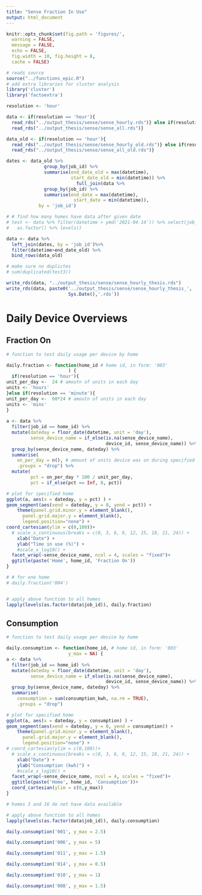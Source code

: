 ```yaml
---
title: "Sense Fraction In Use"
output: html_document
---
```


```r
knitr::opts_chunk$set(fig.path = 'figures/',
  warning = FALSE,
  message = FALSE,
  echo = FALSE,
  fig.width = 10, fig.height = 8,
  cache = FALSE)

```

```r
# reads source
source("../functions_epic.R")
# add extra libraries for cluster analysis
library('cluster')
library('factoextra')


```

```r
resolution <- 'hour'

```


```r
data <- if(resolution == 'hour'){
  read_rds("../output_thesis/sense/sense_hourly.rds")} else if(resolution == 'minute'){
  read_rds("../output_thesis/sense/sense_all.rds")}

data_old <- if(resolution == 'hour'){
  read_rds("../output_thesis/sense/sense_hourly_old.rds")} else if(resolution == 'minute'){
  read_rds("../output_thesis/sense/sense_all_old.rds")}

dates <- data_old %>%
              group_by(job_id) %>%
              summarise(end_date_old = max(datetime),
                        start_date_old = min(datetime)) %>%
                          full_join(data %>%
              group_by(job_id) %>%
              summarise(end_date = max(datetime),
                         start_date = min(datetime)),
            by = 'job_id')

# # find how many homes have data after given date
# test <- data %>% filter(datetime > ymd('2021-04-14')) %>% select(job_id) %>%
#   as.factor() %>% levels()
```


```r


data <- data %>%
  left_join(dates, by = 'job_id')%>%
  filter(datetime>end_date_old) %>%
  bind_rows(data_old)

# make sure no duplictes
# sum(duplicated(test3))

```


```r
write_rds(data, "../output_thesis/sense/sense_hourly_thesis.rds")
write_rds(data, paste0('../output_thesis/sense/sense_hourly_thesis_',
                       Sys.Date(),'.rds'))

```


# Daily Device Overviews  

## Fraction On  

```r

# function to test daily usage per device by home

daily.fraction <- function(home_id # home id, in form: '003'
                       ) {
  if(resolution == 'hour'){
unit_per_day <-  24 # amoutn of units in each day
units <- 'hours'
}else if(resolution == 'minute'){
unit_per_day <-  60*24 # amoutn of units in each day
units <- 'mins'
}
  
a <- data %>%
  filter(job_id == home_id) %>%
  mutate(dateday = floor_date(datetime, unit = 'day'),
         sense_device_name = if_else(is.na(sense_device_name),
                                     device_id, sense_device_name)) %>%
  group_by(sense_device_name, dateday) %>%
  summarise(
    on_per_day = n(), # amount of units device was on during specified day
    .groups = "drop") %>%
  mutate(
         pct = on_per_day * 100 / unit_per_day,
         pct = if_else(pct == Inf, 0, pct))

# plot for specified home
ggplot(a, aes(x = dateday, y = pct) ) +
geom_segment(aes(xend = dateday, y = 0, yend = pct)) +
    theme(panel.grid.minor.y = element_blank(),
      panel.grid.major.y = element_blank(),
      legend.position="none") +
coord_cartesian(ylim = c(0,100))+
  # scale_x_continuous(breaks = c(0, 3, 6, 9, 12, 15, 18, 21, 24)) +
    xlab("Date") +
    ylab("Time in use (%)") +
    #scale_x_log10() +
  facet_wrap(~sense_device_name, ncol = 4, scales = "fixed")+
  ggtitle(paste('Home', home_id, 'Fraction On'))
}


```

```r

# # for one home
# daily.fraction('004')


# apply above function to all homes
lapply(levels(as.factor(data$job_id)), daily.fraction)
```


## Consumption  

```r

# function to test daily usage per device by home

daily.consumption <- function(home_id, # home id, in form: '003'
                       y_max = NA) {
a <- data %>%
  filter(job_id == home_id) %>%
  mutate(dateday = floor_date(datetime, unit = 'day'),
         sense_device_name = if_else(is.na(sense_device_name),
                                     device_id, sense_device_name)) %>%
  group_by(sense_device_name, dateday) %>%
  summarise(
    consumption = sum(consumption_kwh, na.rm = TRUE),
    .groups = "drop")

# plot for specified home
ggplot(a, aes(x = dateday, y = consumption) ) +
geom_segment(aes(xend = dateday, y = 0, yend = consumption)) +
    theme(panel.grid.minor.y = element_blank(),
      panel.grid.major.y = element_blank(),
      legend.position="none") +
# coord_cartesian(ylim = c(0,100))+
  # scale_x_continuous(breaks = c(0, 3, 6, 9, 12, 15, 18, 21, 24)) +
    xlab("Date") +
    ylab("Consumption (kwh)") +
    #scale_x_log10() +
  facet_wrap(~sense_device_name, ncol = 4, scales = "fixed")+
  ggtitle(paste('Home', home_id, 'Consumption'))+
  coord_cartesian(ylim = c(0,y_max))
}


```

```r
# homes 3 and 16 do not have data available

# apply above function to all homes
lapply(levels(as.factor(data$job_id)), daily.consumption)
```

```r

daily.consumption('001', y_max = 2.5)

daily.consumption('006', y_max = 5)

daily.consumption('011', y_max = 1.5)

daily.consumption('014', y_max = 0.5)

daily.consumption('010', y_max = 1)

daily.consumption('008', y_max = 1.5)




```

